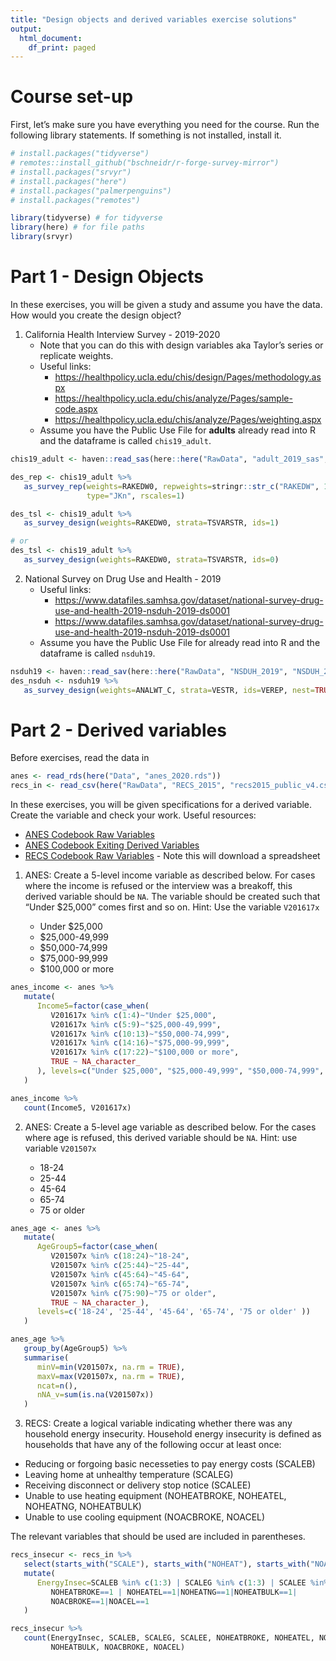 ```yaml
---
title: "Design objects and derived variables exercise solutions"
output:
  html_document:
    df_print: paged
---
```


# Course set-up

First, let's make sure you have everything you need for the course. Run the following library statements. If something is not installed, install it.

```r
# install.packages("tidyverse")
# remotes::install_github("bschneidr/r-forge-survey-mirror")
# install.packages("srvyr")
# install.packages("here")
# install.packages("palmerpenguins")
# install.packages("remotes")

library(tidyverse) # for tidyverse
library(here) # for file paths
library(srvyr)


```

# Part 1 - Design Objects

In these exercises, you will be given a study and assume you have the data. How would you create the design object?

1.  California Health Interview Survey - 2019-2020
    -   Note that you can do this with design variables aka Taylor's series or replicate weights.
    -   Useful links:
        -   <https://healthpolicy.ucla.edu/chis/design/Pages/methodology.aspx>
        -   <https://healthpolicy.ucla.edu/chis/analyze/Pages/sample-code.aspx>
        -   <https://healthpolicy.ucla.edu/chis/analyze/Pages/weighting.aspx>
    -   Assume you have the Public Use File for **adults** already read into R and the dataframe is called `chis19_adult`.

```r

chis19_adult <- haven::read_sas(here::here("RawData", "adult_2019_sas", "adult.sas7bdat"))

des_rep <- chis19_adult %>%
   as_survey_rep(weights=RAKEDW0, repweights=stringr::str_c("RAKEDW", 1:80),
                 type="JKn", rscales=1)

des_tsl <- chis19_adult %>%
   as_survey_design(weights=RAKEDW0, strata=TSVARSTR, ids=1)

# or
des_tsl <- chis19_adult %>%
   as_survey_design(weights=RAKEDW0, strata=TSVARSTR, ids=0)


```

2.  National Survey on Drug Use and Health - 2019
    -   Useful links:
        -   <https://www.datafiles.samhsa.gov/dataset/national-survey-drug-use-and-health-2019-nsduh-2019-ds0001>
        -   <https://www.datafiles.samhsa.gov/dataset/national-survey-drug-use-and-health-2019-nsduh-2019-ds0001>
    -   Assume you have the Public Use File for already read into R and the dataframe is called `nsduh19`.

```r
nsduh19 <- haven::read_sav(here::here("RawData", "NSDUH_2019", "NSDUH_2019.SAV"))
des_nsduh <- nsduh19 %>%
   as_survey_design(weights=ANALWT_C, strata=VESTR, ids=VEREP, nest=TRUE)

```


# Part 2 - Derived variables

Before exercises, read the data in
```r
anes <- read_rds(here("Data", "anes_2020.rds"))
recs_in <- read_csv(here("RawData", "RECS_2015", "recs2015_public_v4.csv"))
```

In these exercises, you will be given specifications for a derived variable. Create the variable and check your work. Useful resources:

- [ANES Codebook Raw Variables](https://electionstudies.org/wp-content/uploads/2022/02/anes_timeseries_2020_userguidecodebook_20220210.pdf)
- [ANES Codebook Exiting Derived Variables](https://github.com/tidy-survey-r/tidy-survey-short-course/blob/main/Codebook/ANES-2020-Derived-Variable-Codebook.md)
- [RECS Codebook Raw Variables](https://www.eia.gov/consumption/residential/data/2015/xls/codebook_publicv4.xlsx) - Note this will download a spreadsheet

1. ANES: Create a 5-level income variable as described below. For cases where the income is refused or the interview was a breakoff, this derived variable should be `NA`. The variable should be created such that "Under $25,000" comes first and so on. Hint: Use the variable `V201617x`

   - Under $25,000
   - $25,000-49,999
   - $50,000-74,999
   - $75,000-99,999
   - $100,000 or more
   
```r
anes_income <- anes %>%
   mutate(
      Income5=factor(case_when(
         V201617x %in% c(1:4)~"Under $25,000",
         V201617x %in% c(5:9)~"$25,000-49,999",
         V201617x %in% c(10:13)~"$50,000-74,999",
         V201617x %in% c(14:16)~"$75,000-99,999",
         V201617x %in% c(17:22)~"$100,000 or more",
         TRUE ~ NA_character_
      ), levels=c("Under $25,000", "$25,000-49,999", "$50,000-74,999", "$75,000-99,999", "$100,000 or more"))
   )

anes_income %>%
   count(Income5, V201617x)
```
   
2. ANES: Create a 5-level age variable as described below. For the cases where age is refused, this derived variable should be `NA`. Hint: use variable `V201507x`

   - 18-24
   - 25-44
   - 45-64
   - 65-74
   - 75 or older
   
   
```r
anes_age <- anes %>%
   mutate(
      AgeGroup5=factor(case_when(
         V201507x %in% c(18:24)~"18-24",
         V201507x %in% c(25:44)~"25-44",
         V201507x %in% c(45:64)~"45-64",
         V201507x %in% c(65:74)~"65-74",
         V201507x %in% c(75:90)~"75 or older",
         TRUE ~ NA_character_),
      levels=c('18-24', '25-44', '45-64', '65-74', '75 or older' ))
   )

anes_age %>%
   group_by(AgeGroup5) %>%
   summarise(
      minV=min(V201507x, na.rm = TRUE),
      maxV=max(V201507x, na.rm = TRUE),
      ncat=n(),
      nNA_v=sum(is.na(V201507x))
   )
```

3. RECS: Create a logical variable indicating whether there was any household energy insecurity. Household energy insecurity is defined as households that have any of the following occur at least once:

- Reducing or forgoing basic necesseties to pay energy costs (SCALEB)
- Leaving home at unhealthy temperature (SCALEG)
- Receiving disconnect or delivery stop notice (SCALEE)
- Unable to use heating equipment (NOHEATBROKE, NOHEATEL, NOHEATNG, NOHEATBULK)
- Unable to use cooling equipment (NOACBROKE, NOACEL)

The relevant variables that should be used are included in parentheses.

```r
recs_insecur <- recs_in %>%
   select(starts_with("SCALE"), starts_with("NOHEAT"), starts_with("NOAC"), NWEIGHT) %>%
   mutate(
      EnergyInsec=SCALEB %in% c(1:3) | SCALEG %in% c(1:3) | SCALEE %in% c(1:3) |
         NOHEATBROKE==1 | NOHEATEL==1|NOHEATNG==1|NOHEATBULK==1|
         NOACBROKE==1|NOACEL==1
   )

recs_insecur %>%
   count(EnergyInsec, SCALEB, SCALEG, SCALEE, NOHEATBROKE, NOHEATEL, NOHEATNG,
         NOHEATBULK, NOACBROKE, NOACEL)

```

